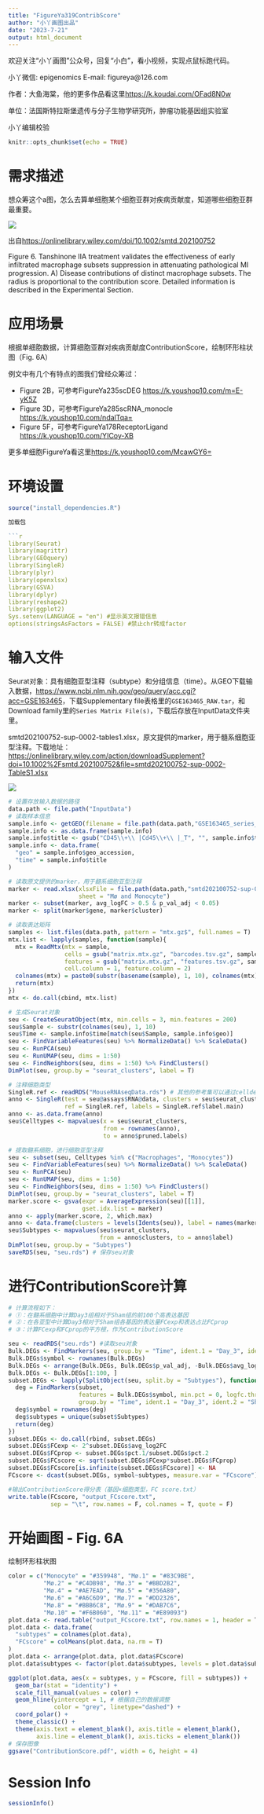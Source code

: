 ```yaml
---
title: "FigureYa319ContribScore"
author: "小丫画图出品"
date: "2023-7-21"
output: html_document
---
```

欢迎关注“小丫画图”公众号，回复“小白”，看小视频，实现点鼠标跑代码。

小丫微信: epigenomics  E-mail: figureya@126.com

作者：大鱼海棠，他的更多作品看这里<https://k.koudai.com/OFad8N0w>

单位：法国斯特拉斯堡遗传与分子生物学研究所，肿瘤功能基因组实验室

小丫编辑校验

```r
knitr::opts_chunk$set(echo = TRUE)
```

# 需求描述

想众筹这个a图，怎么去算单细胞某个细胞亚群对疾病贡献度，知道哪些细胞亚群最重要。

![](example.png)

出自<https://onlinelibrary.wiley.com/doi/10.1002/smtd.202100752>

Figure 6. Tanshinone IIA treatment validates the effectiveness of early infiltrated macrophage subsets suppression in attenuating pathological MI progression.
A) Disease contributions of distinct macrophage subsets. The radius is proportional to the contribution score. Detailed information is described in the Experimental Section.

# 应用场景

根据单细胞数据，计算细胞亚群对疾病贡献度ContributionScore，绘制环形柱状图（Fig. 6A）

例文中有几个有特点的图我们曾经众筹过：

- Figure 2B，可参考FigureYa235scDEG <https://k.youshop10.com/m=E-yK5Z>
- Figure 3D，可参考FigureYa285scRNA_monocle <https://k.youshop10.com/ndalTqa=>
- Figure 5F，可参考FigureYa178ReceptorLigand <https://k.youshop10.com/YICoy-XB>

更多单细胞FigureYa看这里<https://k.youshop10.com/McawGY6=>

# 环境设置


```r
source("install_dependencies.R")

加载包

```r
library(Seurat)
library(magrittr)
library(GEOquery)
library(SingleR)
library(plyr)
library(openxlsx)
library(GSVA)
library(dplyr)
library(reshape2)
library(ggplot2)
Sys.setenv(LANGUAGE = "en") #显示英文报错信息
options(stringsAsFactors = FALSE) #禁止chr转成factor
```

# 输入文件

Seurat对象：具有细胞亚型注释（subtype）和分组信息（time）。从GEO下载输入数据，<https://www.ncbi.nlm.nih.gov/geo/query/acc.cgi?acc=GSE163465>，下载Supplementary file表格里的`GSE163465_RAW.tar`，和Download family里的`Series Matrix File(s)`，下载后存放在InputData文件夹里。

smtd202100752-sup-0002-tables1.xlsx，原文提供的marker，用于髓系细胞亚型注释。下载地址：<https://onlinelibrary.wiley.com/action/downloadSupplement?doi=10.1002%2Fsmtd.202100752&file=smtd202100752-sup-0002-TableS1.xlsx>

![](InputData.png)

```r
# 设置存放输入数据的路径
data.path <- file.path("InputData") 
# 读取样本信息
sample.info <- getGEO(filename = file.path(data.path,"GSE163465_series_matrix.txt.gz"))
sample.info <- as.data.frame(sample.info)
sample.info$title <- gsub("CD45\\+\\ |Cd45\\+\\ |_T", "", sample.info$title)
sample.info <- data.frame(
  "geo" = sample.info$geo_accession,
  "time" = sample.info$title
)

# 读取原文提供的marker，用于髓系细胞亚型注释
marker <- read.xlsx(xlsxFile = file.path(data.path,"smtd202100752-sup-0002-tables1.xlsx"), 
                    sheet = "Mø and Monocyte")
marker <- subset(marker, avg_logFC > 0.5 & p_val_adj < 0.05)
marker <- split(marker$gene, marker$cluster)

# 读取表达矩阵
samples <- list.files(data.path, pattern = "mtx.gz$", full.names = T)
mtx.list <- lapply(samples, function(sample){
  mtx = ReadMtx(mtx = sample, 
                cells = gsub("matrix.mtx.gz", "barcodes.tsv.gz", sample), 
                features = gsub("matrix.mtx.gz", "features.tsv.gz", sample),
                cell.column = 1, feature.column = 2)
  colnames(mtx) = paste0(substr(basename(sample), 1, 10), colnames(mtx))
  return(mtx)
})
mtx <- do.call(cbind, mtx.list)

# 生成Seurat对象
seu <- CreateSeuratObject(mtx, min.cells = 3, min.features = 200)
seu$Sample <- substr(colnames(seu), 1, 10)
seu$Time <- sample.info$time[match(seu$Sample, sample.info$geo)]
seu <- FindVariableFeatures(seu) %>% NormalizeData() %>% ScaleData()
seu <- RunPCA(seu)
seu <- RunUMAP(seu, dims = 1:50)
seu <- FindNeighbors(seu, dims = 1:50) %>% FindClusters()
DimPlot(seu, group.by = "seurat_clusters", label = T)

# 注释细胞类型
SingleR.ref <- readRDS("MouseRNAseqData.rds") # 其他的参考集可以通过celldex包获取: http://bioconductor.org/packages/release/data/experiment/html/celldex.html
anno <- SingleR(test = seu@assays$RNA@data, clusters = seu$seurat_clusters,
                ref = SingleR.ref, labels = SingleR.ref$label.main)
anno <- as.data.frame(anno)
seu$Celltypes <- mapvalues(x = seu$seurat_clusters,
                           from = rownames(anno),
                           to = anno$pruned.labels)

# 提取髓系细胞，进行细胞亚型注释
seu <- subset(seu, Celltypes %in% c("Macrophages", "Monocytes"))
seu <- FindVariableFeatures(seu) %>% NormalizeData() %>% ScaleData()
seu <- RunPCA(seu)
seu <- RunUMAP(seu, dims = 1:50)
seu <- FindNeighbors(seu, dims = 1:50) %>% FindClusters()
DimPlot(seu, group.by = "seurat_clusters", label = T)
marker.score <- gsva(expr = AverageExpression(seu)[[1]],
                     gset.idx.list = marker)
anno <- apply(marker.score, 2, which.max)
anno <- data.frame(clusters = levels(Idents(seu)), label = names(marker)[anno])
seu$Subtypes <- mapvalues(seu$seurat_clusters, 
                          from = anno$clusters, to = anno$label)
DimPlot(seu, group.by = "Subtypes")
saveRDS(seu, "seu.rds") # 保存seu对象
```

# 进行ContributionScore计算

```r
# 计算流程如下：
# ①：在髓系细胞中计算Day3组相对于Sham组的前100个高表达基因
# ②：在各亚型中计算Day3相对于Sham组各基因的表达量FCexp和表达占比FCprop
# ③：计算FCexp和FCprop的平方根，作为ContributionScore

seu <- readRDS("seu.rds") #读取seu对象
Bulk.DEGs <- FindMarkers(seu, group.by = "Time", ident.1 = "Day_3", ident.2 = "Sham")
Bulk.DEGs$symbol <- rownames(Bulk.DEGs)
Bulk.DEGs <- arrange(Bulk.DEGs, Bulk.DEGs$p_val_adj, -Bulk.DEGs$avg_log2FC)
Bulk.DEGs <- Bulk.DEGs[1:100, ]
subset.DEGs <- lapply(SplitObject(seu, split.by = "Subtypes"), function(subset){
  deg = FindMarkers(subset, 
                    features = Bulk.DEGs$symbol, min.pct = 0, logfc.threshold = 0,
                    group.by = "Time", ident.1 = "Day_3", ident.2 = "Sham")
  deg$symbol = rownames(deg)
  deg$subtypes = unique(subset$Subtypes)
  return(deg)
})
subset.DEGs <- do.call(rbind, subset.DEGs)
subset.DEGs$FCexp <- 2^subset.DEGs$avg_log2FC
subset.DEGs$FCprop <- subset.DEGs$pct.1/subset.DEGs$pct.2
subset.DEGs$FCscore <- sqrt(subset.DEGs$FCexp*subset.DEGs$FCprop)
subset.DEGs$FCscore[is.infinite(subset.DEGs$FCscore)] <- NA
FCscore <- dcast(subset.DEGs, symbol~subtypes, measure.var = "FCscore")

#输出ContributionScore得分表（基因×细胞类型，FC score.txt）
write.table(FCscore, "output_FCscore.txt", 
            sep = "\t", row.names = F, col.names = T, quote = F)
```

# 开始画图 - Fig. 6A

绘制环形柱状图

```r
color = c("Monocyte" = "#359948", "Mø.1" = "#83C9BE",
          "Mø.2" = "#C4DB98", "Mø.3" = "#BBD2B2", 
          "Mø.4" = "#AE7EAD", "Mø.5" = "#356A80", 
          "Mø.6" = "#A6C6D9", "Mø.7" = "#DD2326", 
          "Mø.8" = "#BBB6C8", "Mø.9" = "#DAB7C6", 
          "Mø.10" = "#F6B060", "Mø.11" = "#E89093")
plot.data <- read.table("output_FCscore.txt", row.names = 1, header = T)
plot.data <- data.frame(
  "subtypes" = colnames(plot.data),
  "FCscore" = colMeans(plot.data, na.rm = T)
)
plot.data <- arrange(plot.data, plot.data$FCscore)
plot.data$subtypes <- factor(plot.data$subtypes, levels = plot.data$subtypes)

ggplot(plot.data, aes(x = subtypes, y = FCscore, fill = subtypes)) + 
  geom_bar(stat = "identity") + 
  scale_fill_manual(values = color) + 
  geom_hline(yintercept = 1, # 根据自己的数据调整
             color = "grey", linetype="dashed") + 
  coord_polar() + 
  theme_classic() + 
  theme(axis.text = element_blank(), axis.title = element_blank(),
        axis.line = element_blank(), axis.ticks = element_blank())
# 保存图像
ggsave("ContributionScore.pdf", width = 6, height = 4) 
```

# Session Info

```r
sessionInfo()
```